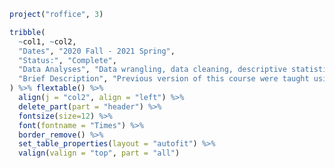 
```r
project("roffice", 3)
```

```r
tribble(
  ~col1, ~col2,
  "Dates", "2020 Fall - 2021 Spring",
  "Status:", "Complete",
  "Data Analyses", "Data wrangling, data cleaning, descriptive statistics, data visualization, missing data analysis, factor analysis, regression",
  "Brief Description", "Previous version of this course were taught using SPSS. I helped develop teaching/learning materials for teaching the topics using R. I also  created learning videos and held R office hours for students taking Stats III."
) %>% flextable() %>%
  align(j = "col2", align = "left") %>%
  delete_part(part = "header") %>%
  fontsize(size=12) %>%
  font(fontname = "Times") %>%
  border_remove() %>%
  set_table_properties(layout = "autofit") %>%
  valign(valign = "top", part = "all")
```

\newline
